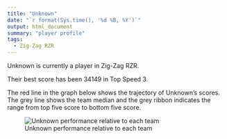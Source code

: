 ```yaml
---
title: "Unknown"
date: "`r format(Sys.time(), '%d %B, %Y')`"
output: html_document
summary: "player profile"
tags:
  - Zig-Zag RZR
---
```


Unknown is currently a player in Zig-Zag RZR.

Their best score has been 34149 in Top Speed 3.

The red line in the graph below shows the trajectory of Unknown's scores. The grey line shows the team median and the grey ribbon indicates the range from top five score to bottom five score.

![Unknown performance relative to each team](Unknown.jpg)
